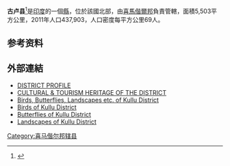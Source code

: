 '''古卢县'''<ref>{{cite book|title=世界地名翻译大辞典|date=2007|publisher=中国对外翻译出版公司|location=北京|isbn=978-7-5001-0753-8}}</ref>是[[印度|印度]]的一個[[縣|縣]]，位於該國北部，由[[喜馬偕爾邦|喜馬偕爾邦]]負責管轄，面積5,503平方公里，2011年人口437,903，人口密度每平方公里69人。

== 参考资料 ==
<references />

==外部連結==
* [https://web.archive.org/web/20101125203448/http://himachalpr.gov.in/intranet/Kullu/A.%20DISTRICT%20PROFILE.doc DISTRICT PROFILE]
* [https://web.archive.org/web/20101125203514/http://himachalpr.gov.in/intranet/Kullu/B.CULTURAL%20%26%20TOURISM%20HERITAGE%20OF%20THE%20DISTRICT.doc CULTURAL & TOURISM HERITAGE OF THE DISTRICT]
* [http://commons.wikimedia.org/w/index.php?title=Special:Search&ns0=1&ns6=1&ns9=1&ns12=1&ns14=1&redirs=1&search=Kullu+District&limit=500&offset=0 Birds, Butterflies, Landscapes etc. of Kullu District]
* [http://commons.wikimedia.org/wiki/Category:Birds_of_Himachal_Pradesh Birds of Kullu District]{{Wayback|url=http://commons.wikimedia.org/wiki/Category:Birds_of_Himachal_Pradesh |date=20201030031723 }}
* [http://commons.wikimedia.org/wiki/Category:Butterflies_of_Himachal_Pradesh Butterflies of Kullu District]{{Wayback|url=http://commons.wikimedia.org/wiki/Category:Butterflies_of_Himachal_Pradesh |date=20200711020605 }}
* [http://commons.wikimedia.org/wiki/Category:Landscapes_of_Himachal_Pradesh Landscapes of Kullu District]{{Wayback|url=http://commons.wikimedia.org/wiki/Category:Landscapes_of_Himachal_Pradesh |date=20201130122846 }}

{{Authority control}}
{{印度行政区划小作品}}
[[Category:喜马偕尔邦辖县|Category:喜马偕尔邦辖县]]